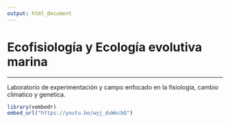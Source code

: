 ```yaml
---
output: html_document
---
```


# **Ecofisiología y Ecología evolutiva marina**

------------------------------------------------------------------------

Laboratorio de experimentación y campo enfocado en la fisiología, cambio climatico y genetica.

```r
library(vembedr)
embed_url("https://youtu.be/wyj_duWecbQ")
```

